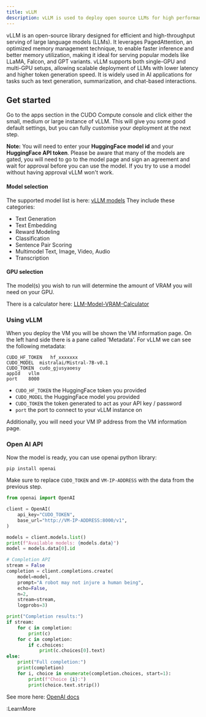 ```yaml
---
title: vLLM
description: vLLM is used to deploy open source LLMs for high performance
---
```


vLLM is an open-source library designed for efficient and high-throughput serving of large language models (LLMs). It leverages PagedAttention, an optimized memory management technique, to enable faster inference and better memory utilization, making it ideal for serving popular models like LLaMA, Falcon, and GPT variants. vLLM supports both single-GPU and multi-GPU setups, allowing scalable deployment of LLMs with lower latency and higher token generation speed. It is widely used in AI applications for tasks such as text generation, summarization, and chat-based interactions.

## Get started
Go to the apps section in the CUDO Compute console and click either the small, medium or large instance of vLLM. This will give you some good default settings, but you can fully customise your deployment at the next step.

**Note:** You will need to enter your **HuggingFace model id** and your **HuggingFace API token**. Please be aware that many of the models are gated, you will need to go to the model page and sign an agreement and wait for approval before you can use the model. If you try to use a model without having approval vLLM won't work.

#### Model selection
The supported model list is here: [vLLM models](https://docs.vllm.ai/en/latest/models/supported_models.html#list-of-text-only-language-models)
They include these categories:
- Text Generation
- Text Embedding
- Reward Modeling
- Classification
- Sentence Pair Scoring
- Multimodel Text, Image, Video, Audio
- Transcription

#### GPU selection
The model(s) you wish to run will determine the amount of VRAM you will need on your GPU.

There is a calculator here: [LLM-Model-VRAM-Calculator](https://huggingface.co/spaces/NyxKrage/LLM-Model-VRAM-Calculator)

### Using vLLM
When you deploy the VM you will be shown the VM information page. On the left hand side there is a pane called 'Metadata'. For vLLM we can see the following metadata:

```
CUDO_HF_TOKEN	hf_xxxxxxx
CUDO_MODEL	mistralai/Mistral-7B-v0.1
CUDO_TOKEN	cudo_gjusyaoesy
appId	vllm
port	8000
```

- ``CUDO_HF_TOKEN`` the HuggingFace token you provided
- ``CUDO_MODEL`` the HuggingFace model you provided
- ``CUDO_TOKEN`` the token generated to act as your API key / password
- ``port`` the port to connect to your vLLM instance on

Additionally, you will need your VM IP address from the VM information page.

### Open AI API

Now the model is ready, you can use openai python library:

```shell
pip install openai
```

Make sure to replace `CUDO_TOKEN` and `VM-IP-ADDRESS` with the data from the previous step.

```python
from openai import OpenAI

client = OpenAI(
    api_key="CUDO_TOKEN",
    base_url="http://VM-IP-ADDRESS:8000/v1",
)

models = client.models.list()
print(f"Available models: {models.data}")
model = models.data[0].id

# Completion API
stream = False
completion = client.completions.create(
    model=model,
    prompt="A robot may not injure a human being",
    echo=False,
    n=2,
    stream=stream,
    logprobs=3)

print("Completion results:")
if stream:
    for c in completion:
        print(c)
    for c in completion:
        if c.choices:
            print(c.choices[0].text)
else:
    print("Full completion:")
    print(completion)
    for i, choice in enumerate(completion.choices, start=1):
        print(f"Choice {i}:")
        print(choice.text.strip())
```

See more here: [OpenAI docs](https://docs.vllm.ai/en/latest/serving/openai_compatible_server.html)

:LearnMore
